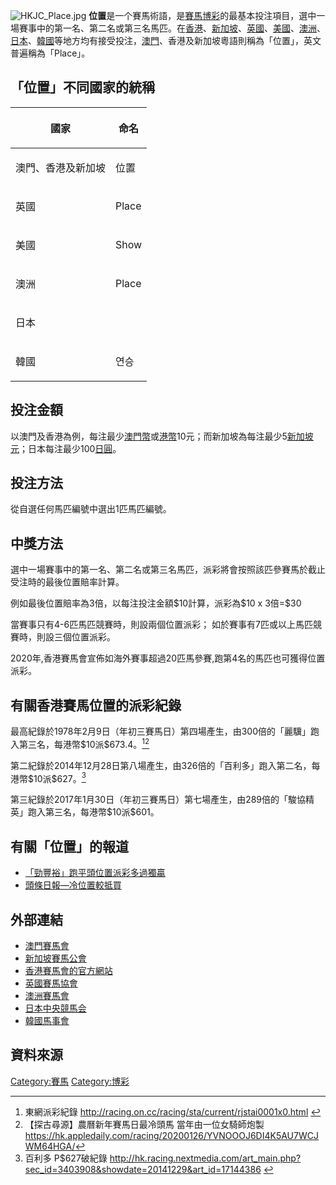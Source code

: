 {{Otheruses|位置}}
[[File:HKJC_Place.jpg|thumb]]
'''位置'''是一个賽馬術語，是[[賽馬|賽馬]][[博彩|博彩]]的最基本投注項目，選中一場賽事中的第一名、第二名或第三名馬匹。在[[香港|香港]]、[[新加坡|新加坡]]、[[英國|英國]]、[[美國|美國]]、[[澳洲|澳洲]]、[[日本|日本]]、[[韓國|韓國]]等地方均有接受投注，[[澳門|澳門]]、香港及新加坡粵語則稱為「位置」，英文普遍稱為「Place」。

==「位置」不同國家的統稱==
{| class="wikitable"
|-
!  國家  !!  命名
|-
| 澳門、香港及新加坡 || 位置 
|-
| 英國 || Place
|-
| 美國 || Show
|-
| 澳洲 || Place
|-
| 日本 || {{lang|ja|複勝}}
|-
| 韓國 || 연승
|}

== 投注金額 ==
以澳門及香港為例，每注最少[[澳門幣|澳門幣]]或[[港幣|港幣]]10元；而新加坡為每注最少5[[新加坡元|新加坡元]]；日本每注最少100[[日圓|日圓]]。

== 投注方法 ==
從自選任何馬匹編號中選出1匹馬匹編號。

== 中獎方法 ==
選中一場賽事中的第一名、第二名或第三名馬匹，派彩將會按照該匹參賽馬於截止受注時的最後位置賠率計算。

例如最後位置賠率為3倍，以每注投注金額$10計算，派彩為$10 x 3倍=$30

當賽事只有4-6匹馬匹競賽時，則設兩個位置派彩；
如於賽事有7匹或以上馬匹競賽時，則設三個位置派彩。

2020年,香港賽馬會宣佈如海外賽事超過20匹馬參賽,跑第4名的馬匹也可獲得位置派彩。

== 有關香港賽馬位置的派彩紀錄 == 
最高紀錄於1978年2月9日（年初三賽馬日）第四場產生，由300倍的「麗驥」跑入第三名，每港幣$10派$673.4。<ref>東網派彩紀錄 http://racing.on.cc/racing/sta/current/rjstai0001x0.html {{Wayback|url=http://racing.on.cc/racing/sta/current/rjstai0001x0.html |date=20200809134143 }}</ref><ref>【探古尋源】農曆新年賽馬日最冷頭馬 當年由一位女騎師炮製 https://hk.appledaily.com/racing/20200126/YVNOOOJ6DI4K5AU7WCJWM64HGA/{{Dead link}}</ref>

第二紀錄於2014年12月28日第八場產生，由326倍的「百利多」跑入第二名，每港幣$10派$627。<ref>百利多 P$627破紀錄 http://hk.racing.nextmedia.com/art_main.php?sec_id=3403908&showdate=20141229&art_id=17144386 {{Wayback|url=http://hk.racing.nextmedia.com/art_main.php?sec_id=3403908&showdate=20141229&art_id=17144386 |date=20161230160957 }}</ref>

第三紀錄於2017年1月30日（年初三賽馬日）第七場產生，由289倍的「駿協精英」跑入第三名，每港幣$10派$601。

== 有關「位置」的報道 ==
*[https://web.archive.org/web/20161228204241/http://std.stheadline.com/yesterday/rac/0502no210816.html 「勁豐裕」跑平頭位置派彩多過獨贏]
*[http://m.h1.hk/dailynews/content_cl/2015/01/30/318072.asp  頭條日報—冷位置較抵買]{{Wayback|url=http://m.h1.hk/dailynews/content_cl/2015/01/30/318072.asp |date=20161228195244 }}

== 外部連結 ==
*[http://www.mjc.mo/race/info/index.php 澳門賽馬會]{{WebCite|url=https://www.webcitation.org/6CNpY0hn7?url=http://www.mjc.mo/race/info/index.php |date=20121123065359 |dateformat=iso }}
*[http://www.turfclub.com.sg/Pages/Homepage.aspx 新加坡賽馬公會]{{Wayback|url=http://www.turfclub.com.sg/Pages/Homepage.aspx |date=20170121015936 }}
*[http://racing.hkjc.com?cid=OSXXDLC_WIKIPEDIA 香港賽馬會的官方網站]{{Wayback|url=http://racing.hkjc.com/?cid=OSXXDLC_WIKIPEDIA |date=20200809134221 }}
*[http://www.britishhorseracing.com/ 英國賽馬協會]{{Wayback|url=http://www.britishhorseracing.com/ |date=20080514221039 }}
*[http://racingaustralia.horse/ 澳洲賽馬會]{{Wayback|url=http://racingaustralia.horse/ |date=20161230190436 }}
*[http://jra.jp/ 日本中央競馬会]{{Wayback|url=http://jra.jp/ |date=20170504050257 }}
*[http://www.kra.co.kr/walkerhill/index.do?language=ko 韓國馬事會]{{Wayback|url=http://www.kra.co.kr/walkerhill/index.do?language=ko |date=20190222234144 }}

== 資料來源 ==
{{reflist}}
[[Category:賽馬|Category:賽馬]]
[[Category:博彩|Category:博彩]]